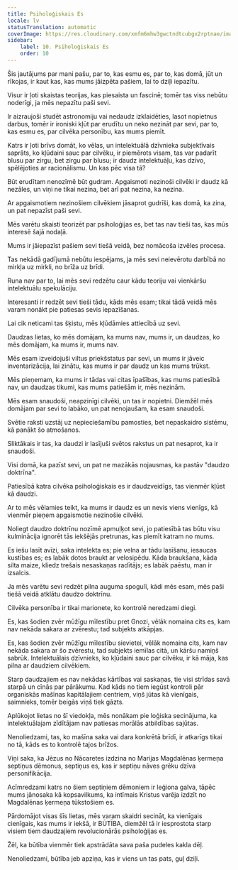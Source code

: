 ```yaml
---
title: Psiholoģiskais Es
locale: lv
statusTranslation: automatic
coverImage: https://res.cloudinary.com/xmfm6mhw3gwctndtcubgx2rptnae/image/upload/v1741354419/small_cover_la_gran_rebelion_28716e29d2.webp
sidebar:
    label: 10. Psiholoģiskais Es
    order: 10
---
```

Šis jautājums par mani pašu, par to, kas esmu es, par to, kas domā, jūt un rīkojas, ir kaut kas, kas mums jāizpēta pašiem, lai to dziļi iepazītu.

Visur ir ļoti skaistas teorijas, kas piesaista un fascinē; tomēr tas viss nebūtu noderīgi, ja mēs nepazītu paši sevi.

Ir aizraujoši studēt astronomiju vai nedaudz izklaidēties, lasot nopietnus darbus, tomēr ir ironiski kļūt par erudītu un neko nezināt par sevi, par to, kas esmu es, par cilvēka personību, kas mums piemīt.

Katrs ir ļoti brīvs domāt, ko vēlas, un intelektuālā dzīvnieka subjektīvais saprāts, ko kļūdaini sauc par cilvēku, ir piemērots visam, tas var padarīt blusu par zirgu, bet zirgu par blusu; ir daudz intelektuāļu, kas dzīvo, spēlējoties ar racionālismu. Un kas pēc visa tā?

Būt erudītam nenozīmē būt gudram. Apgaismoti nezinoši cilvēki ir daudz kā nezāles, un viņi ne tikai nezina, bet arī pat nezina, ka nezina.

Ar apgaismotiem nezinošiem cilvēkiem jāsaprot gudrīši, kas domā, ka zina, un pat nepazīst paši sevi.

Mēs varētu skaisti teorizēt par psiholoģijas es, bet tas nav tieši tas, kas mūs interesē šajā nodaļā.

Mums ir jāiepazīst pašiem sevi tiešā veidā, bez nomācoša izvēles procesa.

Tas nekādā gadījumā nebūtu iespējams, ja mēs sevi neievērotu darbībā no mirkļa uz mirkli, no brīža uz brīdi.

Runa nav par to, lai mēs sevi redzētu caur kādu teoriju vai vienkāršu intelektuālu spekulāciju.

Interesanti ir redzēt sevi tieši tādu, kāds mēs esam; tikai tādā veidā mēs varam nonākt pie patiesas sevis iepazīšanas.

Lai cik neticami tas šķistu, mēs kļūdāmies attiecībā uz sevi.

Daudzas lietas, ko mēs domājam, ka mums nav, mums ir, un daudzas, ko mēs domājam, ka mums ir, mums nav.

Mēs esam izveidojuši viltus priekšstatus par sevi, un mums ir jāveic inventarizācija, lai zinātu, kas mums ir par daudz un kas mums trūkst.

Mēs pieņemam, ka mums ir tādas vai citas īpašības, kas mums patiesībā nav, un daudzas tikumi, kas mums patiešām ir, mēs nezinām.

Mēs esam snaudoši, neapzinīgi cilvēki, un tas ir nopietni. Diemžēl mēs domājam par sevi to labāko, un pat nenojaušam, ka esam snaudoši.

Svētie raksti uzstāj uz nepieciešamību pamosties, bet nepaskaidro sistēmu, kā panākt šo atmošanos.

Sliktākais ir tas, ka daudzi ir lasījuši svētos rakstus un pat nesaprot, ka ir snaudoši.

Visi domā, ka pazīst sevi, un pat ne mazākās nojausmas, ka pastāv "daudzo doktrīna".

Patiesībā katra cilvēka psiholoģiskais es ir daudzveidīgs, tas vienmēr kļūst kā daudzi.

Ar to mēs vēlamies teikt, ka mums ir daudz es un nevis viens vienīgs, kā vienmēr pieņem apgaismotie nezinošie cilvēki.

Noliegt daudzo doktrīnu nozīmē apmuļķot sevi, jo patiesībā tas būtu visu kulminācija ignorēt tās iekšējās pretrunas, kas piemīt katram no mums.

Es iešu lasīt avīzi, saka intelekta es; pie velna ar tādu lasīšanu, iesaucas kustības es; es labāk dotos braukt ar velosipēdu. Kāda braukšana, kāda silta maize, kliedz trešais nesaskaņas radītājs; es labāk paēstu, man ir izsalcis.

Ja mēs varētu sevi redzēt pilna auguma spogulī, kādi mēs esam, mēs paši tiešā veidā atklātu daudzo doktrīnu.

Cilvēka personība ir tikai marionete, ko kontrolē neredzami diegi.

Es, kas šodien zvēr mūžīgu mīlestību pret Gnozi, vēlāk nomaina cits es, kam nav nekāda sakara ar zvērestu; tad subjekts atkāpjas.

Es, kas šodien zvēr mūžīgu mīlestību sievietei, vēlāk nomaina cits, kam nav nekāda sakara ar šo zvērestu, tad subjekts iemīlas citā, un kāršu namiņš sabrūk. Intelektuālais dzīvnieks, ko kļūdaini sauc par cilvēku, ir kā māja, kas pilna ar daudziem cilvēkiem.

Starp daudzajiem es nav nekādas kārtības vai saskaņas, tie visi strīdas savā starpā un cīnās par pārākumu. Kad kāds no tiem iegūst kontroli pār organiskās mašīnas kapitālajiem centriem, viņš jūtas kā vienīgais, saimnieks, tomēr beigās viņš tiek gāzts.

Aplūkojot lietas no šī viedokļa, mēs nonākam pie loģiska secinājuma, ka intelektuālajam zīdītājam nav patiesas morālās atbildības sajūtas.

Nenoliedzami, tas, ko mašīna saka vai dara konkrētā brīdī, ir atkarīgs tikai no tā, kāds es to kontrolē tajos brīžos.

Viņi saka, ka Jēzus no Nācaretes izdzina no Marijas Magdalēnas ķermeņa septiņus dēmonus, septiņus es, kas ir septiņu nāves grēku dzīva personifikācija.

Acīmredzami katrs no šiem septiņiem dēmoniem ir leģiona galva, tāpēc mums jānosaka kā kopsavilkums, ka intīmais Kristus varēja izdzīt no Magdalēnas ķermeņa tūkstošiem es.

Pārdomājot visas šīs lietas, mēs varam skaidri secināt, ka vienīgais cienīgais, kas mums ir iekšā, ir BŪTĪBA, diemžēl tā ir iesprostota starp visiem tiem daudzajiem revolucionārās psiholoģijas es.

Žēl, ka būtība vienmēr tiek apstrādāta sava paša pudeles kakla dēļ.

Nenoliedzami, būtība jeb apziņa, kas ir viens un tas pats, guļ dziļi.

